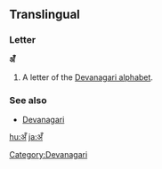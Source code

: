 {{also|अ|अं}}
==Translingual==

===Letter===
'''अँ'''

# A letter of the [[Devanagari alphabet]].

===See also===
* [[w:Devanagari|Devanagari]]

[[Category:Devanagari]]

[[hu:अँ]]
[[ja:अँ]]